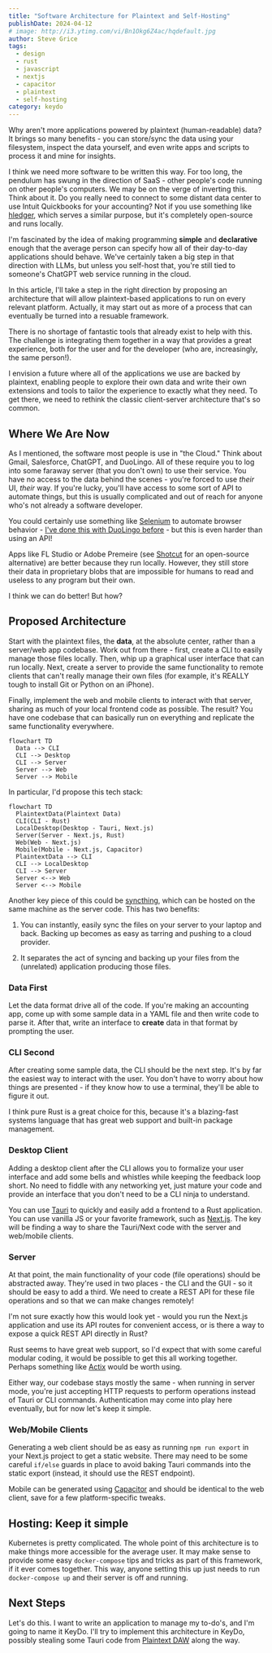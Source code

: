 ```yaml
---
title: "Software Architecture for Plaintext and Self-Hosting"
publishDate: 2024-04-12
# image: http://i3.ytimg.com/vi/Bn1Okg6Z4ac/hqdefault.jpg
author: Steve Grice
tags:
  - design
  - rust
  - javascript
  - nextjs
  - capacitor
  - plaintext
  - self-hosting
category: keydo
---
```


Why aren't more applications powered by plaintext (human-readable) data? It brings so many benefits - you can store/sync the data using your filesystem, inspect the data yourself, and even write apps and scripts to process it and mine for insights.

I think we need more software to be written this way. For too long, the pendulum has swung in the direction of SaaS - other people's code running on other people's computers. We may be on the verge of inverting this. Think about it. Do you really need to connect to some distant data center to use Intuit Quickbooks for your accounting? Not if you use something like [hledger](https://hledger.org/), which serves a similar purpose, but it's completely open-source and runs locally.

I'm fascinated by the idea of making programming **simple** and **declarative** enough that the average person can specify how all of their day-to-day applications should behave. We've certainly taken a big step in that direction with LLMs, but unless you self-host that, you're still tied to someone's ChatGPT web service running in the cloud.

In this article, I'll take a step in the right direction by proposing an architecture that will allow plaintext-based applications to run on every relevant platform. Actually, it may start out as more of a process that can eventually be turned into a resuable framework.

There is no shortage of fantastic tools that already exist to help with this. The challenge is integrating them together in a way that provides a great experience, both for the user and for the developer (who are, increasingly, the same person!).

I envision a future where all of the applications we use are backed by plaintext, enabling people to explore their own data and write their own extensions and tools to tailor the experience to exactly what they need. To get there, we need to rethink the classic client-server architecture that's so common.

## Where We Are Now

As I mentioned, the software most people is use in "the Cloud." Think about Gmail, Salesforce, ChatGPT, and DuoLingo. All of these require you to log into some faraway server (that you don't own) to use their service. You have no access to the data behind the scenes - you're forced to use *their* UI, *their* way. If you're lucky, you'll have access to some sort of API to automate things, but this is usually complicated and out of reach for anyone who's not already a software developer.

You could certainly use something like [Selenium](../2020/90-sec/selenium-ubuntu) to automate browser behavior - [I've done this with DuoLingo before](../2020/duobot) - but this is even harder than using an API!

Apps like FL Studio or Adobe Premeire (see [Shotcut](https://shotcut.org/) for an open-source alternative) are better because they run locally. However, they still store their data in proprietary blobs that are impossible for humans to read and useless to any program but their own.

I think we can do better! But how?

## Proposed Architecture

Start with the plaintext files, the **data**, at the absolute center, rather than a server/web app codebase. Work out from there - first, create a CLI to easily manage those files locally. Then, whip up a graphical user interface that can run locally. Next, create a server to provide the same functionality to remote clients that can't really manage their own files (for example, it's REALLY tough to install Git or Python on an iPhone).

Finally, implement the web and mobile clients to interact with that server, sharing as much of your local frontend code as possible. The result? You have one codebase that can basically run on everything and replicate the same functionality everywhere.

```mermaid
flowchart TD
  Data --> CLI
  CLI --> Desktop
  CLI --> Server
  Server --> Web
  Server --> Mobile
```

In particular, I'd propose this tech stack:

```mermaid
flowchart TD
  PlaintextData(Plaintext Data)
  CLI(CLI - Rust)
  LocalDesktop(Desktop - Tauri, Next.js)
  Server(Server - Next.js, Rust)
  Web(Web - Next.js)
  Mobile(Mobile - Next.js, Capacitor)
  PlaintextData --> CLI
  CLI --> LocalDesktop
  CLI --> Server
  Server <--> Web
  Server <--> Mobile
```

Another key piece of this could be [syncthing](https://syncthing.net/), which can be hosted on the same machine as the server code. This has two benefits:

1. You can instantly, easily sync the files on your server to your laptop and back. Backing up becomes as easy as tarring and pushing to a cloud provider.

2. It separates the act of syncing and backing up your files from the (unrelated) application producing those files.


### Data First

Let the data format drive all of the code. If you're making an accounting app, come up with some sample data in a YAML file and then write code to parse it. After that, write an interface to **create** data in that format by prompting the user.

### CLI Second

After creating some sample data, the CLI should be the next step. It's by far the easiest way to interact with the user. You don't have to worry about how things are presented - if they know how to use a terminal, they'll be able to figure it out.

I think pure Rust is a great choice for this, because it's a blazing-fast systems language that has great web support and built-in package management.

### Desktop Client

Adding a desktop client after the CLI allows you to formalize your user interface and add some bells and whistles while keeping the feedback loop short. No need to fiddle with any networking yet, just mature your code and provide an interface that you don't need to be a CLI ninja to understand.

You can use [Tauri](https://tauri.app/) to quickly and easily add a frontend to a Rust application. You can use vanilla JS or your favorite framework, such as [Next.js](https://nextjs.org/). The key will be finding a way to share the Tauri/Next code with the server and web/mobile clients.

### Server

At that point, the main functionality of your code (file operations) should be abstracted away. They're used in two places - the CLI and the GUI - so it should be easy to add a third. We need to create a REST API for these file operations and so that we can make changes remotely!

I'm not sure exactly how this would look yet - would you run the Next.js application and use its API routes for convenient access, or is there a way to expose a quick REST API directly in Rust?

Rust seems to have great web support, so I'd expect that with some careful modular coding, it would be possible to get this all working together. Perhaps something like [Actix](https://actix.rs/) would be worth using.

Either way, our codebase stays mostly the same - when running in server mode, you're just accepting HTTP requests to perform operations instead of Tauri or CLI commands. Authentication may come into play here eventually, but for now let's keep it simple.

### Web/Mobile Clients

Generating a web client should be as easy as running `npm run export` in your Next.js project to get a static website. There may need to be some careful `if/else` guards in place to avoid baking Tauri commands into the static export (instead, it should use the REST endpoint).

Mobile can be generated using [Capacitor](https://capacitorjs.com/) and should be identical to the web client, save for a few platform-specific tweaks.

## Hosting: Keep it simple

Kubernetes is pretty complicated. The whole point of this architecture is to make things more accessible for the average user. It may make sense to provide some easy `docker-compose` tips and tricks as part of this framework, if it ever comes together. This way, anyone setting this up just needs to run `docker-compose up` and their server is off and running.

## Next Steps

Let's do this. I want to write an application to manage my to-do's, and I'm going to name it KeyDo. I'll try to implement this architecture in KeyDo, possibly stealing some Tauri code from [Plaintext DAW](/products/ptd) along the way.
